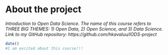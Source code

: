 
# About the project

*Introduction to Open Data Science. The name of this course refers to THREE BIG THEMES: 1) Open Data, 2) Open Science, and 3) Data Science. Link to my GitHub repository: https://github.com/hkavaluu/IODS-project *

```r


date()
#I am excited about this course!!! 

```
